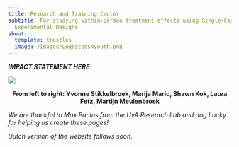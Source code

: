 ```yaml
---
title: Research and Training Center
subtitle: For studying within-person treatment effects using Single-Case
  Experimental Designs
about:
  template: trestles
  image: /images/Logosceds4youth.png
---
```

**_IMPACT STATEMENT HERE_**

![](/images/Afbeelding2.png)

<p style="text-align: center"><strong>From left to right: Yvonne Stikkelbroek, Marija Maric, Shawn Kok, Laura Fetz, Martijn Meulenbroek</strong></p>

_We are thankful to Max Paulus from the UvA Research Lab and dog Lucky for helping us create these pages!_ 

_Dutch version of the website follows soon._